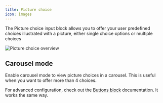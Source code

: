 ```yaml
---
title: Picture choice
icon: images
---
```


The Picture choice input block allows you to offer your user predefined choices illustrated with a picture, either single choice options or multiple choices

<Frame>
  <img
    src="/images/blocks/inputs/picture-choice.png"
    alt="Picture choice overview"
  />
</Frame>

## Carousel mode

Enable carousel mode to view picture choices in a carousel. This is useful when you want to offer more than 4 choices.

For advanced configuration, check out the [Buttons block](./buttons) documentation. It works the same way.
